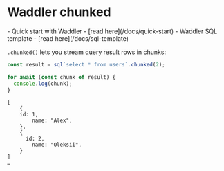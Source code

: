 
# Waddler chunked
<Prerequisites>
- Quick start with Waddler - [read here](/docs/quick-start)
- Waddler SQL template - [read here](/docs/sql-template)
</Prerequisites>
<br/>

`.chunked()` lets you stream query result rows in chunks:
```ts
const result = sql`select * from users`.chunked(2);

for await (const chunk of result) {
  console.log(chunk);
}
```
```shell
[
	{
  	id: 1,
		name: "Alex",
	},
	{
	  id: 2,
		name: "Oleksii",
	}
]
…
```
